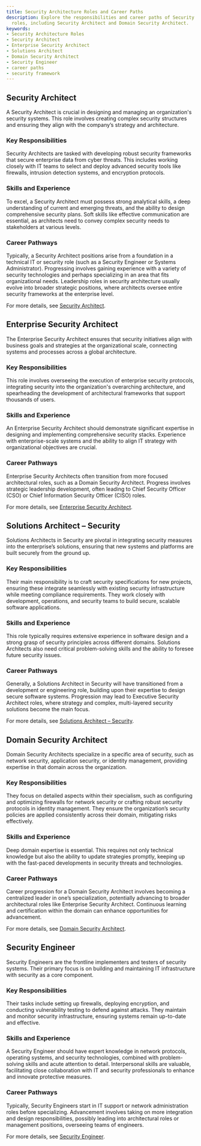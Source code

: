 ```yaml
---
title: Security Architecture Roles and Career Paths
description: Explore the responsibilities and career paths of Security Architecture
  roles, including Security Architect and Domain Security Architect.
keywords:
- Security Architecture Roles
- Security Architect
- Enterprise Security Architect
- Solutions Architect
- Domain Security Architect
- Security Engineer
- career paths
- security framework
---
```


## Security Architect

A Security Architect is crucial in designing and managing an organization's security systems. This role involves creating complex security structures and ensuring they align with the company’s strategy and architecture. 

### Key Responsibilities

Security Architects are tasked with developing robust security frameworks that secure enterprise data from cyber threats. This includes working closely with IT teams to select and deploy advanced security tools like firewalls, intrusion detection systems, and encryption protocols. 

### Skills and Experience

To excel, a Security Architect must possess strong analytical skills, a deep understanding of current and emerging threats, and the ability to design comprehensive security plans. Soft skills like effective communication are essential, as architects need to convey complex security needs to stakeholders at various levels.

### Career Pathways

Typically, a Security Architect positions arise from a foundation in a technical IT or security role (such as a Security Engineer or Systems Administrator). Progressing involves gaining experience with a variety of security technologies and perhaps specializing in an area that fits organizational needs. Leadership roles in security architecture usually evolve into broader strategic positions, where architects oversee entire security frameworks at the enterprise level.

For more details, see [Security Architect](career/profile/roles/security_architecture_roles/security_architect).

## Enterprise Security Architect

The Enterprise Security Architect ensures that security initiatives align with business goals and strategies at the organizational scale, connecting systems and processes across a global architecture.

### Key Responsibilities

This role involves overseeing the execution of enterprise security protocols, integrating security into the organization's overarching architecture, and spearheading the development of architectural frameworks that support thousands of users.

### Skills and Experience

An Enterprise Security Architect should demonstrate significant expertise in designing and implementing comprehensive security stacks. Experience with enterprise-scale systems and the ability to align IT strategy with organizational objectives are crucial.

### Career Pathways

Enterprise Security Architects often transition from more focused architectural roles, such as a Domain Security Architect. Progress involves strategic leadership development, often leading to Chief Security Officer (CSO) or Chief Information Security Officer (CISO) roles.

For more details, see [Enterprise Security Architect](career/profile/roles/security_architecture_roles/enterprise_security_architect).

## Solutions Architect – Security

Solutions Architects in Security are pivotal in integrating security measures into the enterprise’s solutions, ensuring that new systems and platforms are built securely from the ground up. 

### Key Responsibilities

Their main responsibility is to craft security specifications for new projects, ensuring these integrate seamlessly with existing security infrastructure while meeting compliance requirements. They work closely with development, operations, and security teams to build secure, scalable software applications.

### Skills and Experience

This role typically requires extensive experience in software design and a strong grasp of security principles across different domains. Solutions Architects also need critical problem-solving skills and the ability to foresee future security issues.

### Career Pathways

Generally, a Solutions Architect in Security will have transitioned from a development or engineering role, building upon their expertise to design secure software systems. Progression may lead to Executive Security Architect roles, where strategy and complex, multi-layered security solutions become the main focus.

For more details, see [Solutions Architect – Security](career/profile/roles/security_architecture_roles/solutions_architect_–_security).

## Domain Security Architect

Domain Security Architects specialize in a specific area of security, such as network security, application security, or identity management, providing expertise in that domain across the organization.

### Key Responsibilities

They focus on detailed aspects within their specialism, such as configuring and optimizing firewalls for network security or crafting robust security protocols in identity management. They ensure the organization’s security policies are applied consistently across their domain, mitigating risks effectively.

### Skills and Experience

Deep domain expertise is essential. This requires not only technical knowledge but also the ability to update strategies promptly, keeping up with the fast-paced developments in security threats and technologies.

### Career Pathways

Career progression for a Domain Security Architect involves becoming a centralized leader in one’s specialization, potentially advancing to broader architectural roles like Enterprise Security Architect. Continuous learning and certification within the domain can enhance opportunities for advancement.

For more details, see [Domain Security Architect](career/profile/roles/security_architecture_roles/domain_security_architect).

## Security Engineer

Security Engineers are the frontline implementers and testers of security systems. Their primary focus is on building and maintaining IT infrastructure with security as a core component.

### Key Responsibilities

Their tasks include setting up firewalls, deploying encryption, and conducting vulnerability testing to defend against attacks. They maintain and monitor security infrastructure, ensuring systems remain up-to-date and effective.

### Skills and Experience

A Security Engineer should have expert knowledge in network protocols, operating systems, and security technologies, combined with problem-solving skills and acute attention to detail. Interpersonal skills are valuable, facilitating close collaboration with IT and security professionals to enhance and innovate protective measures.

### Career Pathways

Typically, Security Engineers start in IT support or network administration roles before specializing. Advancement involves taking on more integration and design responsibilities, possibly leading into architectural roles or management positions, overseeing teams of engineers.

For more details, see [Security Engineer](career/profile/roles/security_architecture_roles/security_engineer).